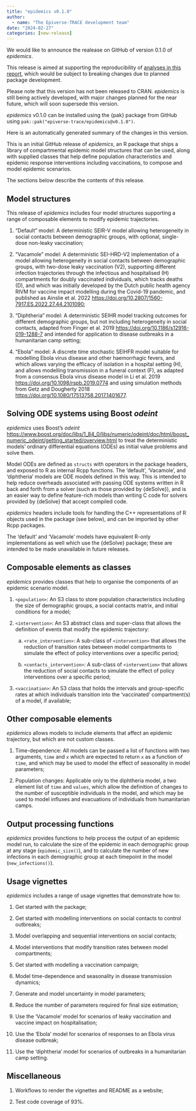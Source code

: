 ---
title: "epidemics v0.1.0"
author:
  - name: "The Epiverse-TRACE development team"
date: "2024-02-27"
categories: [new-release]
---

We would like to announce the realease on GitHub of version 0.1.0 of _epidemics_.

This release is aimed at supporting the reproducibility of [analyses in this report](https://gaza-projections.org/), which would be subject to breaking changes due to planned package development.

Please note that this version has not been released to CRAN. _epidemics_ is still being actively developed, with major changes planned for the near future, which will soon supersede this version.

_epidemics_ v0.1.0 can be installed using the {pak} package from GitHub using `pak::pak("epiverse-trace/epidemics@v0.1.0")`.

Here is an automatically generated summary of the changes in this version.

This is an initial GitHub release of _epidemics_, an R package that ships a library of compartmental epidemic model structures that can be used, along with supplied classes that help define population characteristics and epidemic response interventions including vaccinations, to compose and model epidemic scenarios.

The sections below describe the contents of this release.

## Model structures

This release of _epidemics_ includes four model structures supporting a range of composable elements to modify epidemic trajectories.

1. "Default" model: A deterministic SEIR-V model allowing heterogeneity in social contacts between demographic groups, with optional, single-dose non-leaky vaccination;

2. "Vacamole" model: A deterministic SEI-HRD-V2 implementation of a model allowing heterogeneity in social contacts between demographic groups, with two-dose leaky vaccination (V2), supporting different infection trajectories through the infectious and hospitalised (H) compartments for doubly vaccinated individuals, which tracks deaths (D), and which was initially developed by the Dutch public health agency RIVM for vaccine impact modelling during the Covid-19 pandemic, and published as Ainslie et al. 2022 <https://doi.org/10.2807/1560-7917.ES.2022.27.44.2101090>;

3. "Diphtheria" model: A deterministic SEIHR model tracking outcomes for different demographic groups, but not including heterogeneity in social contacts, adapted from Finger et al. 2019 <https://doi.org/10.1186/s12916-019-1288-7> and intended for application to disease outbreaks in a humanitarian camp setting;

4. "Ebola" model: A discrete time stochastic SEIHFR model suitable for modelling Ebola virus disease and other haemorrhagic fevers, and which allows varying the efficacy of isolation in a hospital setting (H), and allows modelling transmission in a funeral context (F), as adapted from a consensus Ebola virus disease model in Li et al. 2019 <https://doi.org/10.1098/rspb.2019.0774> and using simulation methods from Getz and Dougherty 2018 <https://doi.org/10.1080/17513758.2017.1401677>.

## Solving ODE systems using Boost _odeint_

_epidemics_ uses Boost's _odeint_ <https://www.boost.org/doc/libs/1_84_0/libs/numeric/odeint/doc/html/boost_numeric_odeint/getting_started/overview.html> to treat the deterministic models' ordinary differential equations (ODEs) as initial value problems and solve them.

Model ODEs are defined as `structs` with operators in the package headers, and exposed to R as internal Rcpp functions. The 'default', 'Vacamole', and 'diphtheria' models are ODE models defined in this way. This is intended to help reduce overheads associated with passing ODE systems written in R back and forth from a solver (such as those provided by {deSolve}), and is an easier way to define feature-rich models than writing C code for solvers provided by {deSolve} that accept compiled code.

_epidemics_ headers include tools for handling the C++ representations of R objects used in the package (see below), and can be imported by other Rcpp packages.

The 'default' and 'Vacamole' models have equivalent R-only implementations as well which use the {deSolve} package; these are intended to be made unavailable in future releases.

## Composable elements as classes

_epidemics_ provides classes that help to organise the components of an epidemic scenario model.

1. `<population>`: An S3 class to store population characteristics including the size of demographic groups, a social contacts matrix, and initial conditions for a model;

2. `<intervention>`: An S3 abstract class and super-class that allows the definition of events that modify the epidemic trajectory:

   a. `<rate_intervention>`: A sub-class of `<intervention>` that allows the reduction of transition rates between model compartments to simulate the effect of policy interventions over a specific period;

   b. `<contacts_intervention>`: A sub-class of `<intervention>` that allows the reduction of social contacts to simulate the effect of policy interventions over a specific period;

3. `<vaccination>`: An S3 class that holds the intervals and group-specific rates at which individuals transition into the 'vaccinated' compartment(s) of a model, if available;

## Other composable elements

_epidemics_ allows models to include elements that affect an epidemic trajectory, but which are not custom classes.

1. Time-dependence: All models can be passed a list of functions with two arguments, `time` and `x` which are expected to return `x` as a function of `time`, and which may be used to model the effect of seasonality in model parameters;

2. Population changes: Applicable only to the diphtheria model, a two element list of `time` and `values`, which allow the definition of changes to the number of susceptible individuals in the model, and which may be used to model influxes and evacuations of individuals from humanitarian camps.

## Output processing functions

_epidemics_ provides functions to help process the output of an epidemic model run, to calculate the size of the epidemic in each demographic group at any stage (`epidemic_size()`), and to calculate the number of new infections in each demographic group at each timepoint in the model (`new_infections()`).

## Usage vignettes

_epidemics_ includes a range of usage vignettes that demonstrate how to:

1. Get started with the package;

2. Get started with modelling interventions on social contacts to control outbreaks;

3. Model overlapping and sequential interventions on social contacts;

4. Model interventions that modify transition rates between model compartments;

5. Get started with modelling a vaccination campaign;

6. Model time-dependence and seasonality in disease transmission dynamics;

7. Generate and model uncertainty in model parameters;

8. Reduce the number of parameters required for final size estimation;

9. Use the 'Vacamole' model for scenarios of leaky vaccination and vaccine impact on hospitalisation;

10. Use the 'Ebola' model for scenarios of responses to an Ebola virus disease outbreak;

11. Use the 'diphtheria' model for scenarios of outbreaks in a humanitarian camp setting.

## Miscellaneous

1. Workflows to render the vignettes and README as a website;

2. Test code coverage of 93%.
